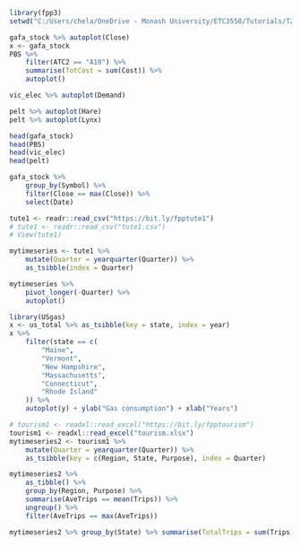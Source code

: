 ```r
library(fpp3)
setwd("C:/Users/chela/OneDrive - Monash University/ETC3550/Tutorials/T2")
```
```r
gafa_stock %>% autoplot(Close)
x <- gafa_stock
PBS %>%
    filter(ATC2 == "A10") %>%
    summarise(TotCost = sum(Cost)) %>%
    autoplot()

vic_elec %>% autoplot(Demand)

pelt %>% autoplot(Hare)
pelt %>% autoplot(Lynx)
```
```r
head(gafa_stock)
head(PBS)
head(vic_elec)
head(pelt)
```
```r
gafa_stock %>%
    group_by(Symbol) %>%
    filter(Close == max(Close)) %>%
    select(Date)
```

```r
tute1 <- readr::read_csv("https://bit.ly/fpptute1")
# tute1 <- readr::read_csv("tute1.csv")
# View(tute1)

mytimeseries <- tute1 %>%
    mutate(Quarter = yearquarter(Quarter)) %>%
    as_tsibble(index = Quarter)

mytimeseries %>%
    pivot_longer(-Quarter) %>%
    autoplot()
```

```r
library(USgas)
x <- us_total %>% as_tsibble(key = state, index = year)
x %>%
    filter(state == c(
        "Maine",
        "Vermont",
        "New Hampshire",
        "Massachusetts",
        "Connecticut",
        "Rhode Island"
    )) %>%
    autoplot(y) + ylab("Gas consumption") + xlab("Years")
```

```r
# tourism1 <- readxl::read_excel("https://bit.ly/fpptourism")
tourism1 <- readxl::read_excel("tourism.xlsx")
mytimeseries2 <- tourism1 %>%
    mutate(Quarter = yearquarter(Quarter)) %>%
    as_tsibble(key = c(Region, State, Purpose), index = Quarter)

mytimeseries2 %>%
    as_tibble() %>%
    group_by(Region, Purpose) %>%
    summarise(AveTrips == mean(Trips)) %>%
    ungroup() %>%
    filter(AveTrips == max(AveTrips))

mytimeseries2 %>% group_by(State) %>% summarise(TotalTrips = sum(Trips))
```